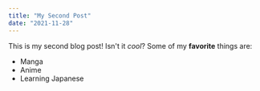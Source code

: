```yaml
---
title: "My Second Post"
date: "2021-11-28"
---
```


This is my second blog post! Isn't it _cool_?
Some of my **favorite** things are:

- Manga
- Anime
- Learning Japanese

